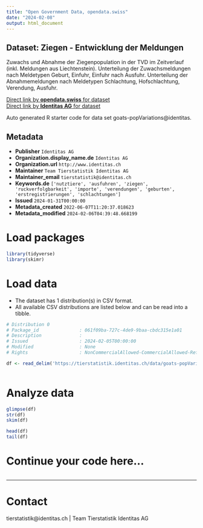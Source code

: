 ```yaml
---
title: "Open Government Data, opendata.swiss"
date: "2024-02-08"
output: html_document
---
```


## Dataset: Ziegen - Entwicklung der Meldungen

Zuwachs und Abnahme der Ziegenpopulation in der TVD im Zeitverlauf (inkl. Meldungen aus Liechtenstein). Unterteilung der Zuwachsmeldungen nach Meldetypen Geburt, Einfuhr, Einfuhr nach Ausfuhr. Unterteilung der Abnahmemeldungen nach Meldetypen Schlachtung, Hofschlachtung, Verendung, Ausfuhr.

[Direct link by **opendata.swiss** for dataset](https://opendata.swiss/de/dataset/ziegen-entwicklung-der-meldungen)<br>
[Direct link by **Identitas AG** for dataset](https://tierstatistik.identitas.ch/)

Auto generated R starter code for data set goats-popVariations@identitas.

## Metadata

- **Publisher** `Identitas AG`
- **Organization.display_name.de** `Identitas AG`
- **Organization.url** `http://www.identitas.ch`
- **Maintainer** `Team Tierstatistik Identitas AG`
- **Maintainer_email** `tierstatistik@identitas.ch`
- **Keywords.de** `['nutztiere', 'ausfuhren', 'ziegen', 'ruckverfolgbarkeit', 'importe', 'verendungen', 'geburten', 'erstregistrierungen', 'schlachtungen']`
- **Issued** `2024-01-31T00:00:00`
- **Metadata_created** `2022-06-07T11:20:37.018623`
- **Metadata_modified** `2024-02-06T04:39:48.668199`


# Load packages

```r

library(tidyverse)
library(skimr)

```

# Load data

-   The dataset has 1 distribution(s) in CSV format.
-   All available CSV distributions are listed below and can be read into a tibble.

```r

# Distribution 0
# Package_id               : 061f09ba-727c-4de9-9baa-cbdc315e1a01
# Description              : 
# Issued                   : 2024-02-05T00:00:00
# Modified                 : None
# Rights                   : NonCommercialAllowed-CommercialAllowed-ReferenceRequired

df <- read_delim('https://tierstatistik.identitas.ch/data/goats-popVariations.csv')



```

# Analyze data

```r

glimpse(df)
str(df)
skim(df)

head(df)
tail(df)

```

# Continue your code here...

```r

```

------------------------------------------------------------------------

# Contact

tierstatistik@identitas.ch | Team Tierstatistik Identitas AG
